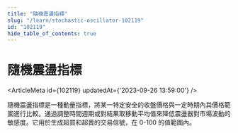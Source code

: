 ```yaml
---
title: "隨機震盪指標"
slug: "/learn/stochastic-oscillator-102119"
id: "102119"
hide_table_of_contents: true
---
```



# 隨機震盪指標

<ArticleMeta id={102119} updatedAt={'2023-09-26 13:59:00'} />
<div className='border-solid border-b border-t-0 my-4 border-[var(--ifm-color-gray-300)]' />

隨機震盪指標是一種動量指標，將某一特定安全的收盤價格與一定時期內其價格範圍進行比較。通過調整時間週期或對結果取移動平均值來降低震盪器對市場波動的敏感度。它用於生成超買和超賣的交易信號，在 0-100 的值範圍內。
